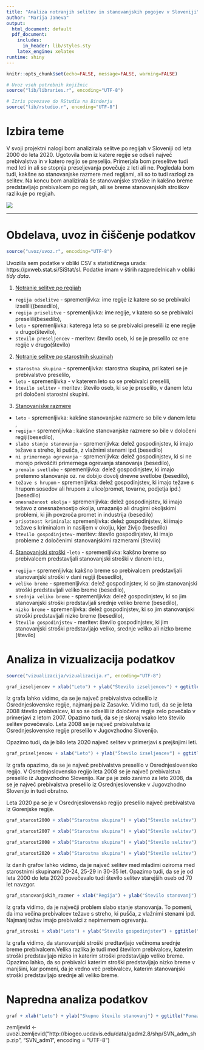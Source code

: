 ```yaml
---
title: "Analiza notranjih selitev in stanovanjskih pogojev v Sloveniji"
author: "Marija Janeva"
output:
  html_document: default
  pdf_document:
    includes:
      in_header: lib/styles.sty
    latex_engine: xelatex
runtime: shiny
---
```


```r
knitr::opts_chunk$set(echo=FALSE, message=FALSE, warning=FALSE)

# Uvoz vseh potrebnih knjižnic
source("lib/libraries.r", encoding="UTF-8")
```

```r
# Izris povezave do RStudia na Binderju
source("lib/rstudio.r", encoding="UTF-8")
```

# Izbira teme

V svoji projektni nalogi bom analizirala selitve po regijah v Sloveniji od leta 2000 do leta 2020. Ugotovila bom iz katere regije se odseli največ prebivalstva in v katero regijo se preselijo. 
Primerjala bom preselitve tudi med leti in ali se stopnja preseljevanja povečuje z leti ali ne.
Pogledala bom tudi, kakšne so stanovanjske razmere med regijami, ali so to tudi razlogi za selitev. Na koncu bom analizirala še stanovanjske stroške in kakšno breme predstavljajo prebivalcem po regijah, ali se breme stanovanjskih stroškov razlikuje po regijah.


![](slike/grb.png)

***

# Obdelava, uvoz in čiščenje podatkov

```r
source("uvoz/uvoz.r", encoding="UTF-8")
```

Uvoziila sem podatke v obliki CSV s statističnega urada: https://pxweb.stat.si/SiStat/sl. Podatke imam v štirih razpredelnicah v obliki *tidy data*.


 1. [Notranje selitve po regijah](https://pxweb.stat.si/SiStatData/pxweb/sl/Data/Data/05N2004S.px/table/tableViewLayout2/)
  - `regija odselitve` - spremenljivka: ime regije iz katere so se prebivalci izselili((besedilo),
  - `regija priselitve` - spremenljivka: ime regije, v katero so se prebivalci preselili(besedilo),
  - `leto` - spremenljivka: katerega leta so se prebivalci preselili iz ene regije v drugo(število),
  - `stevilo preseljencev` - meritev: število oseb, ki se je preselilo oz ene regije v drugo(število)
  
 2. [Notranje selitve po starostnih skupinah](https://pxweb.stat.si/SiStatData/pxweb/sl/Data/Data/05N2002S.px/table/tableViewLayout2/) 
  - `starostna skupina` - spremenljivka: starostna skupina, pri kateri se je prebivalstvo preselilo,
  - `leto` - spremenljivka - v katerem leto so se prebivalci preselili,
  - `število selitev` - meritev: število oseb, ki se je preselilo, v danem letu pri določeni starostni skupini.
  
 3. [Stanovanjske razmere](https://pxweb.stat.si/SiStatData/pxweb/sl/Data/Data/0867725S.px/table/tableViewLayout2/)
  - `leto` - spremenljivka: kakšne stanovanjske razmere so bile v danem letu ,
  - `regija` - spremenljivka : kakšne stanovanjske razmere so bile v določeni regiji(besedilo),
  - `slabo stanje stanovanja` - spremenljivka: delež gospodinjstev, ki imajo težave s streho, ki pušča, z vlažnimi stenami ipd.(besedilo)
  - `ni primernega ogrevanja` - spremenljivka: delež gospodinjstev, ki si ne morejo privoščiti primernega ogrevanja stanovanja (besedilo),
  - `premalo svetlobe` - spremenljivka: delež gospodinjstev, ki imajo pretemno stanovanje oz. ne dobijo dovolj dnevne svetlobe (besedilo),
  - `težave s hrupom` - spremenljivka: delež gospodinjstev, ki imajo težave s hrupom sosedov ali hrupom z ulice(promet, tovarne, podjetja ipd.)(besedilo)
  - `onesnaženost okolja` - spremenljivka: delež gospodinjstev, ki imajo težavo z onesnaženostjo okolja, umazanijo ali drugimi okoljskimi problemi, ki jih povzroča promet in industrija (besedilo)
  - `prisotnost kriminala`: spremenljivka: delež gospodinjstev, ki imajo težave s kriminalom in nasiljem v okolju, kjer živijo (besedilo)
  - `število gospodinjstev`- meritev: število gospodinjstev, ki imajo probleme z določenimi stanovanjskimi razmerami (število)
  
 4. [Stanovanjski stroški](https://pxweb.stat.si/SiStatData/pxweb/sl/Data/Data/0868225S.px/table/tableViewLayout2/)
  -`leto` - spremenljivka: kakšno breme so prebivalcem predstavljali stanovanjski stroški v danem letu,
  - `regija` - spremenljivka: kakšno breme so prebivalcem predstavljali stanovanjski stroški v dani regiji (besedilo),
  - `veliko breme` - spremenljivka: delež gospodinjstev, ki so jim stanovanjski stroški predstavljali veliko breme (besedilo),
  - `srednja veliko breme` - spremenljivka: delež gospodinjstev, ki so jim stanovanjski stroški predstavljali srednje veliko breme (besedilo),
  - `nizko breme` - spremenljivka: delež gospodinjstev, ki so jim stanovanjski stroški predstavljali nizko breme (besedilo),
  - `število gospodinjstev` - meritev: število gospodinjstev, ki jim stanovanjski stroški predstavljajo veliko, srednje veliko ali nizko breme (število)


# Analiza in vizualizacija podatkov

```r
source("vizualizacija/vizualizacija.r", encoding="UTF-8")
```
```r
graf_izseljencev + xlab("Leto") + ylab("Število izseljencev") + ggtitle ("Graf notranjih selitev")

```

Iz grafa lahko vidimo, da se je največ prebivalstva odselilo iz Osrednjeslovenske regije, najmanj pa iz Zasavke. 
Vidimo tudi, da se je leta 2008 število prebivalcev, ki so se odselili iz določene regije zelo povečalo v primerjavi z letom 2007. 
Opazimo tudi, da se je skoraj vsako leto število selitev povečevalo. 
Leta 2008 se je največ prebivalstva iz Osrednjeslovenske regije preselilo v Jugovzhodno Slovenijo. 

Opazimo tudi, da je bilo leta 2020 največ selitev v primerjavi s prejšnjimi leti. 


```r

graf_priseljencev + xlab("Leto") + ylab("Število izseljencev") + ggtitle ("Graf notranjih selitev")

```
Iz grafa opazimo, da se je največ prebivalstva preselilo v Osrednjeslovensko regijo.
V Osrednjoslovensko regijo leta 2008 se je največ prebivalstva preselilo iz Jugovzhodno Slovenijo. Kar pa je zelo zanimo za leto 2008, da se je največ prebivalstva preselilo iz Osrednjeslovenske v Jugovzhodno Slovenijo in tudi obratno. 

Leta 2020 pa se je v Osrednjeslovensko regijo preselilo največ prebivalstva iz Gorenjske regije. 



```r

graf_starost2000 + xlab("Starostna skupina") + ylab("Število selitev") + ggtitle ("Selitve po starostnih skupinah leta 2000")

```
```r

graf_starost2007 + xlab("Starostna skupina") + ylab("Število selitev") + ggtitle ("Selitve po starostnih skupinah leta 2007")

```
```r

graf_starost2008 + xlab("Starostna skupina") + ylab("Število selitev") + ggtitle ("Selitve po starostnih skupinah leta 2008")

```
```r

graf_starost2020 + xlab("Starostna skupina") + ylab("Število selitev") + ggtitle ("Selitve po starostnih skupinah leta 2020")

```
Iz danih grafov lahko vidimo, da je največ selitev med mladimi oziroma med starostnimi skupinami 20-24, 25-29 in 30-35 let. Opazimo tudi, da se je od leta 2000 do leta 2020 povečevalo tudi število selitev starejših oseb od 70 let navzgor. 

```r

graf_stanovanjskih_razmer + xlab("Regija") + ylab("Število stanovanj") + ggtitle ("Kakovost stanovanja po regijah")

```
Iz grafa vidimo, da je največji problem slabo stanje stanovanja. To pomeni, da ima večina prebivalcev težave s streho, ki pušča, z vlažnimi stenami ipd. 
Najmanj težav imajo prebivalci z nepimernem ogrevanju. 


```r

graf_stroski + xlab("Leto") + ylab("Število gospodinjstev") + ggtitle("Kakšno breme prebivalcem predstavljajo stanovanjski stroški po letih")

```
Iz grafa vidimo, da stanovanjski stroški predtavljajo večinoma srednje breme prebivalcem.Velika razlika je tudi med številom prebivalcev, katerim stroški predstavljajo nizko in katerim stroški predstavljajo veliko breme. Opazimo lahko, da so prebivalci katerim stroški predstavljajo nizko breme v manjšini, kar pomeni, da je vedno več prebivalcev, katerim stanovanjski stroški predstavljajo srednje ali veliko breme. 


# Napredna analiza podatkov

```r

graf + xlab("Leto") + ylab("Skupno število stanovanj") + ggtitle("Ponazoritev premice linearne regresije - \n skupno število stanovanj v odvisnosti od leta")

```


zemljevid <- uvozi.zemljevid("http://biogeo.ucdavis.edu/data/gadm2.8/shp/SVN_adm_shp.zip",
                             "SVN_adm1", encoding = "UTF-8")
                             